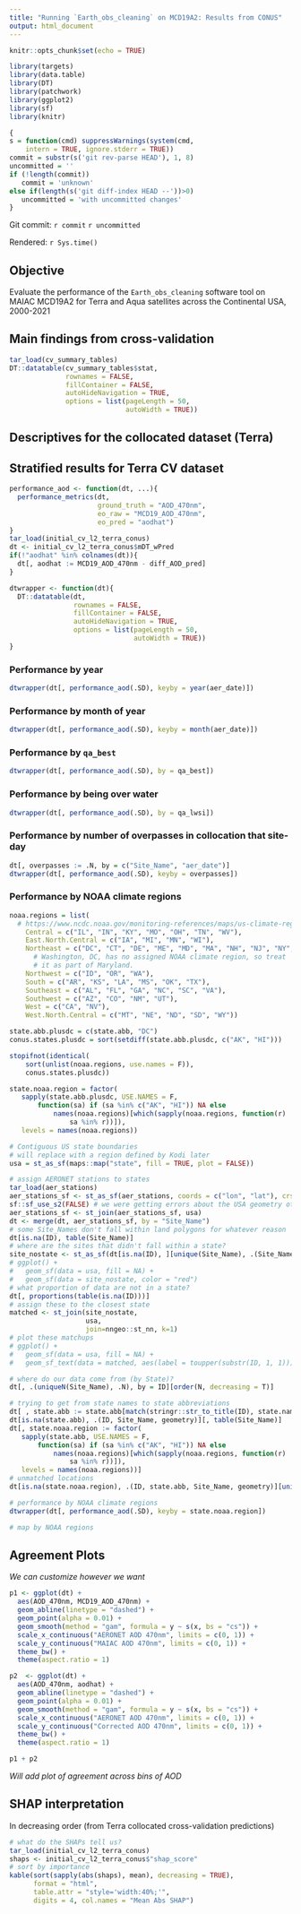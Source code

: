```yaml
---
title: "Running `Earth_obs_cleaning` on MCD19A2: Results from CONUS"
output: html_document
---
```


```r
knitr::opts_chunk$set(echo = TRUE)
```

```r
library(targets)
library(data.table)
library(DT)
library(patchwork)
library(ggplot2)
library(sf)
library(knitr)
```

```r
{
s = function(cmd) suppressWarnings(system(cmd,
    intern = TRUE, ignore.stderr = TRUE))
commit = substr(s('git rev-parse HEAD'), 1, 8)
uncommitted = ''
if (!length(commit))
   commit = 'unknown'
else if(length(s('git diff-index HEAD --'))>0)
   uncommitted = 'with uncommitted changes'
}
```

Git commit: `r commit` `r uncommitted`

Rendered: `r Sys.time()`

## Objective

Evaluate the performance of the `Earth_obs_cleaning` software tool on MAIAC MCD19A2 for Terra and Aqua satellites across the Continental USA, 2000-2021

## Main findings from cross-validation

```r
tar_load(cv_summary_tables)
DT::datatable(cv_summary_tables$stat,
              rownames = FALSE,
              fillContainer = FALSE,
              autoHideNavigation = TRUE,
              options = list(pageLength = 50,
                             autoWidth = TRUE))
```

## Descriptives for the collocated dataset (Terra)

## Stratified results for Terra CV dataset
```r
performance_aod <- function(dt, ...){
  performance_metrics(dt,
                      ground_truth = "AOD_470nm",
                      eo_raw = "MCD19_AOD_470nm",
                      eo_pred = "aodhat")
}
tar_load(initial_cv_l2_terra_conus)
dt <- initial_cv_l2_terra_conus$mDT_wPred
if(!"aodhat" %in% colnames(dt)){
  dt[, aodhat := MCD19_AOD_470nm - diff_AOD_pred]
}

dtwrapper <- function(dt){
  DT::datatable(dt,
                rownames = FALSE,
                fillContainer = FALSE,
                autoHideNavigation = TRUE,
                options = list(pageLength = 50,
                               autoWidth = TRUE))
}
```

### Performance by year
```r
dtwrapper(dt[, performance_aod(.SD), keyby = year(aer_date)])
```


### Performance by month of year

```r
dtwrapper(dt[, performance_aod(.SD), keyby = month(aer_date)])
```

### Performance by `qa_best`

```r
dtwrapper(dt[, performance_aod(.SD), by = qa_best])
```

### Performance by being over water

```r
dtwrapper(dt[, performance_aod(.SD), by = qa_lwsi])
```

### Performance by number of overpasses in collocation that site-day

```r
dt[, overpasses := .N, by = c("Site_Name", "aer_date")]
dtwrapper(dt[, performance_aod(.SD), keyby = overpasses])
```

### Performance by NOAA climate regions

```r
noaa.regions = list(
  # https://www.ncdc.noaa.gov/monitoring-references/maps/us-climate-regions.php
    Central = c("IL", "IN", "KY", "MO", "OH", "TN", "WV"),
    East.North.Central = c("IA", "MI", "MN", "WI"),
    Northeast = c("DC", "CT", "DE", "ME", "MD", "MA", "NH", "NJ", "NY", "PA", "RI", "VT"),
      # Washington, DC, has no assigned NOAA climate region, so treat
      # it as part of Maryland.
    Northwest = c("ID", "OR", "WA"),
    South = c("AR", "KS", "LA", "MS", "OK", "TX"),
    Southeast = c("AL", "FL", "GA", "NC", "SC", "VA"),
    Southwest = c("AZ", "CO", "NM", "UT"),
    West = c("CA", "NV"),
    West.North.Central = c("MT", "NE", "ND", "SD", "WY"))

state.abb.plusdc = c(state.abb, "DC")
conus.states.plusdc = sort(setdiff(state.abb.plusdc, c("AK", "HI")))

stopifnot(identical(
    sort(unlist(noaa.regions, use.names = F)),
    conus.states.plusdc))

state.noaa.region = factor(
   sapply(state.abb.plusdc, USE.NAMES = F,
       function(sa) if (sa %in% c("AK", "HI")) NA else
           names(noaa.regions)[which(sapply(noaa.regions, function(r)
               sa %in% r))]),
   levels = names(noaa.regions))

# Contiguous US state boundaries
# will replace with a region defined by Kodi later
usa = st_as_sf(maps::map("state", fill = TRUE, plot = FALSE))
```

```r
# assign AERONET stations to states
tar_load(aer_stations)
aer_stations_sf <- st_as_sf(aer_stations, coords = c("lon", "lat"), crs = "epsg:4326")
sf::sf_use_s2(FALSE) # we were getting errors about the USA geometry otherwise
aer_stations_sf <- st_join(aer_stations_sf, usa)
dt <- merge(dt, aer_stations_sf, by = "Site_Name")
# some Site_Names don't fall within land polygons for whatever reason
dt[is.na(ID), table(Site_Name)]
# where are the sites that didn't fall within a state?
site_nostate <- st_as_sf(dt[is.na(ID), ][unique(Site_Name), .(Site_Name, `Site_Elevation(m)`, geometry), mult = "first"], crs = "epsg:4326")
# ggplot() +
#   geom_sf(data = usa, fill = NA) +
#   geom_sf(data = site_nostate, color = "red")
# what proportion of data are not in a state?
dt[, proportions(table(is.na(ID)))]
# assign these to the closest state
matched <- st_join(site_nostate,
                   usa,
                   join=nngeo::st_nn, k=1)
# plot these matchups
# ggplot() +
#   geom_sf(data = usa, fill = NA) +
#   geom_sf_text(data = matched, aes(label = toupper(substr(ID, 1, 1))), color = "red") + theme_minimal()

# where do our data come from (by State)?
dt[, .(uniqueN(Site_Name), .N), by = ID][order(N, decreasing = T)]

# trying to get from state names to state abbreviations
dt[ , state.abb := state.abb[match(stringr::str_to_title(ID), state.name)]]
dt[is.na(state.abb), .(ID, Site_Name, geometry)][, table(Site_Name)]
dt[, state.noaa.region := factor(
   sapply(state.abb, USE.NAMES = F,
       function(sa) if (sa %in% c("AK", "HI")) NA else
           names(noaa.regions)[which(sapply(noaa.regions, function(r)
               sa %in% r))]),
   levels = names(noaa.regions))]
# unmatched locations
dt[is.na(state.noaa.region), .(ID, state.abb, Site_Name, geometry)][unique(Site_Name), , mult = "first"]
```

```r
# performance by NOAA climate regions
dtwrapper(dt[, performance_aod(.SD), keyby = state.noaa.region])

# map by NOAA regions

```


## Agreement Plots

*We can customize however we want*

```r
p1 <- ggplot(dt) +
  aes(AOD_470nm, MCD19_AOD_470nm) +
  geom_abline(linetype = "dashed") +
  geom_point(alpha = 0.01) +
  geom_smooth(method = "gam", formula = y ~ s(x, bs = "cs")) +
  scale_x_continuous("AERONET AOD 470nm", limits = c(0, 1)) +
  scale_y_continuous("MAIAC AOD 470nm", limits = c(0, 1)) +
  theme_bw() +
  theme(aspect.ratio = 1)

p2  <- ggplot(dt) +
  aes(AOD_470nm, aodhat) +
  geom_abline(linetype = "dashed") +
  geom_point(alpha = 0.01) +
  geom_smooth(method = "gam", formula = y ~ s(x, bs = "cs")) +
  scale_x_continuous("AERONET AOD 470nm", limits = c(0, 1)) +
  scale_y_continuous("Corrected AOD 470nm", limits = c(0, 1)) +
  theme_bw() +
  theme(aspect.ratio = 1)

p1 + p2
```

*Will add plot of agreement across bins of AOD*

## SHAP interpretation ####
In decreasing order (from Terra collocated cross-validation predictions)
```r
# what do the SHAPs tell us?
tar_load(initial_cv_l2_terra_conus)
shaps <- initial_cv_l2_terra_conus$"shap_score"
# sort by importance
kable(sort(sapply(abs(shaps), mean), decreasing = TRUE), 
      format = "html",
      table.attr = "style='width:40%;'",
      digits = 4, col.names = "Mean Abs SHAP")

```
